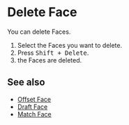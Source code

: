 
<Reference shortcut="Shift + Delete" command="Delete Face" button="" />

# Delete Face

You can delete Faces.

1. Select the Faces you want to delete.
2. Press <kbd>Shift + Delete</kbd>.
3. the Faces are deleted.

## See also
- [Offset Face](./offset-face)
- [Draft Face](./draft-face)
- [Match Face](./match-face)













